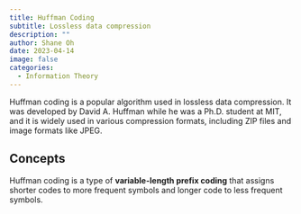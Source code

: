 ```yaml
---
title: Huffman Coding
subtitle: Lossless data compression
description: ""
author: Shane Oh
date: 2023-04-14
image: false
categories:
  - Information Theory
---
```


Huffman coding is a popular algorithm used in lossless data compression.
It was developed by David A. Huffman while he was a Ph.D. student at MIT,
and it is widely used in various compression formats, including ZIP files and image formats like JPEG.

## Concepts

Huffman coding is a type of **variable-length prefix coding** that assigns shorter codes to more frequent symbols and longer code to less frequent symbols.